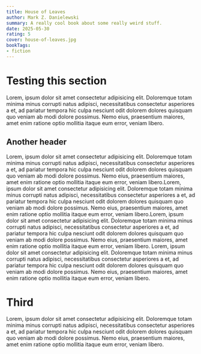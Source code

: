 ```yaml
---
title: House of Leaves
author: Mark Z. Danielewski
summary: A really cool book about some really weird stuff.
date: 2025-05-30
rating: 5
cover: house-of-leaves.jpg
bookTags: 
- fiction
---
```

# Testing this section

Lorem, ipsum dolor sit amet consectetur adipisicing elit. Doloremque totam minima minus corrupti natus adipisci, necessitatibus consectetur asperiores a et, ad pariatur tempora hic culpa nesciunt odit dolorem dolores quisquam quo veniam ab modi dolore possimus. Nemo eius, praesentium maiores, amet enim ratione optio mollitia itaque eum error, veniam libero.

## Another header

Lorem, ipsum dolor sit amet consectetur adipisicing elit. Doloremque totam minima minus corrupti natus adipisci, necessitatibus consectetur asperiores a et, ad pariatur tempora hic culpa nesciunt odit dolorem dolores quisquam quo veniam ab modi dolore possimus. Nemo eius, praesentium maiores, amet enim ratione optio mollitia itaque eum error, veniam libero.Lorem, ipsum dolor sit amet consectetur adipisicing elit. Doloremque totam minima minus corrupti natus adipisci, necessitatibus consectetur asperiores a et, ad pariatur tempora hic culpa nesciunt odit dolorem dolores quisquam quo veniam ab modi dolore possimus. Nemo eius, praesentium maiores, amet enim ratione optio mollitia itaque eum error, veniam libero.Lorem, ipsum dolor sit amet consectetur adipisicing elit. Doloremque totam minima minus corrupti natus adipisci, necessitatibus consectetur asperiores a et, ad pariatur tempora hic culpa nesciunt odit dolorem dolores quisquam quo veniam ab modi dolore possimus. Nemo eius, praesentium maiores, amet enim ratione optio mollitia itaque eum error, veniam libero.
Lorem, ipsum dolor sit amet consectetur adipisicing elit. Doloremque totam minima minus corrupti natus adipisci, necessitatibus consectetur asperiores a et, ad pariatur tempora hic culpa nesciunt odit dolorem dolores quisquam quo veniam ab modi dolore possimus. Nemo eius, praesentium maiores, amet enim ratione optio mollitia itaque eum error, veniam libero.

# Third
Lorem, ipsum dolor sit amet consectetur adipisicing elit. Doloremque totam minima minus corrupti natus adipisci, necessitatibus consectetur asperiores a et, ad pariatur tempora hic culpa nesciunt odit dolorem dolores quisquam quo veniam ab modi dolore possimus. Nemo eius, praesentium maiores, amet enim ratione optio mollitia itaque eum error, veniam libero.